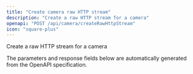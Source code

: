 ```yaml
---
title: "Create camera raw HTTP stream"
description: "Create a raw HTTP stream for a camera"
openapi: "POST /api/camera/createRawHttpStream"
icon: "square-plus"
---
```


Create a raw HTTP stream for a camera

<Note>
The parameters and response fields below are automatically generated from the OpenAPI specification.
</Note>
